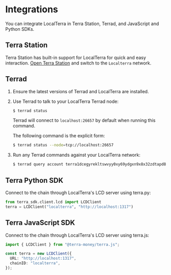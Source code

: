 # Integrations

You can integrate LocalTerra in Terra Station, Terrad, and JavaScript and Python SDKs.

## Terra Station

Terra Station has built-in support for LocalTerra for quick and easy interaction. [Open Terra Station](https://station.terra.money/) and switch to the `Localterra` network.

## Terrad

1. Ensure the latest versions of Terrad and LocalTerra are installed.

2. Use Terrad to talk to your LocalTerra Terrad node:

    ```sh
    $ terrad status
    ```

    Terrad will connect to `localhost:26657` by default when running this command.

    The following command is the explicit form:
    ```sh
    $ terrad status --node=tcp://localhost:26657
    ```

3. Run any Terrad commands against your LocalTerra network:

   ```sh
   $ terrad query account terra1dcegyrekltswvyy0xy69ydgxn9x8x32zdtapd8
   ```

## Terra Python SDK

Connect to the chain through LocalTerra's LCD server using terra.py:

```python
from terra_sdk.client.lcd import LCDClient
terra = LCDClient("localterra", "http://localhost:1317")
```

## Terra JavaScript SDK

Connect to the chain through LocalTerra's LCD server using terra.js:

```ts
import { LCDClient } from "@terra-money/terra.js";

const terra = new LCDClient({
  URL: "http://localhost:1317",
  chainID: "localterra",
});
```
